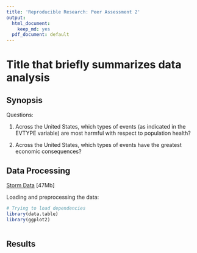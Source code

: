 ```yaml
---
title: 'Reproducible Research: Peer Assessment 2'
output:
  html_document:
    keep_md: yes
  pdf_document: default
---
```


# Title that briefly summarizes data analysis

## Synopsis

Questions:

1. Across the United States, which types of events (as indicated in the EVTYPE variable) are most harmful with respect to population health?

2. Across the United States, which types of events have the greatest economic consequences?


## Data Processing

[Storm Data](https://d396qusza40orc.cloudfront.net/repdata%2Fdata%2FStormData.csv.bz2) [47Mb]

Loading and preprocessing the data:

```r
# Trying to load dependencies
library(data.table)
library(ggplot2)
```

```r

```

## Results




